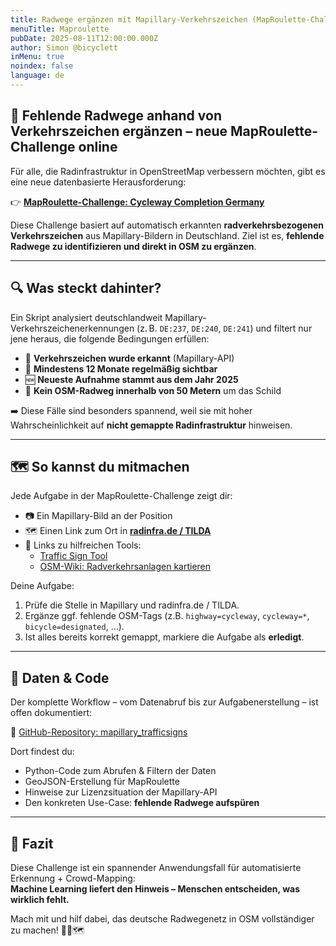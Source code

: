 ```yaml
---
title: Radwege ergänzen mit Mapillary-Verkehrszeichen (MapRoulette-Challenge)
menuTitle: Maproulette
pubDate: 2025-08-11T12:00:00.000Z
author: Simon @bicyclett
inMenu: true
noindex: false
language: de
---
```

## 🚴 Fehlende Radwege anhand von Verkehrszeichen ergänzen – neue MapRoulette-Challenge online

Für alle, die Radinfrastruktur in OpenStreetMap verbessern möchten, gibt es eine neue datenbasierte Herausforderung:

👉 [**MapRoulette-Challenge: Cycleway Completion Germany**](https://maproulette.org/browse/challenges/52916)

Diese Challenge basiert auf automatisch erkannten **radverkehrsbezogenen Verkehrszeichen** aus Mapillary-Bildern in Deutschland. Ziel ist es, **fehlende Radwege zu identifizieren und direkt in OSM zu ergänzen**.

---

## 🔍 Was steckt dahinter?

Ein Skript analysiert deutschlandweit Mapillary-Verkehrszeichenerkennungen (z. B. `DE:237`, `DE:240`, `DE:241`) und filtert nur jene heraus, die folgende Bedingungen erfüllen:

* 🚦 **Verkehrszeichen wurde erkannt** (Mapillary-API)
* 📆 **Mindestens 12 Monate regelmäßig sichtbar**
* 🆕 **Neueste Aufnahme stammt aus dem Jahr 2025**
* 🧭 **Kein OSM-Radweg innerhalb von 50 Metern** um das Schild

➡️ Diese Fälle sind besonders spannend, weil sie mit hoher Wahrscheinlichkeit auf **nicht gemappte Radinfrastruktur** hinweisen.

---

## 🗺️ So kannst du mitmachen

Jede Aufgabe in der MapRoulette-Challenge zeigt dir:

* 📷 Ein Mapillary-Bild an der Position
* 🗺️ Einen Link zum Ort in [**radinfra.de / TILDA**](https://radinfra.de)
* 🔗 Links zu hilfreichen Tools:
  * [Traffic Sign Tool](https://trafficsigns.osm-verkehrswende.org/)
  * [OSM-Wiki: Radverkehrsanlagen kartieren](https://wiki.openstreetmap.org/wiki/DE:Bicycle/Radverkehrsanlagen_kartieren)

Deine Aufgabe:

1. Prüfe die Stelle in Mapillary und radinfra.de / TILDA.
2. Ergänze ggf. fehlende OSM-Tags (z.B. `highway=cycleway`, `cycleway=*`, `bicycle=designated`, …).
3. Ist alles bereits korrekt gemappt, markiere die Aufgabe als **erledigt**.

---

## 🧪 Daten & Code

Der komplette Workflow – vom Datenabruf bis zur Aufgabenerstellung – ist offen dokumentiert:

🔗 [GitHub-Repository: mapillary\_trafficsigns](https://github.com/vizsim/mapillary_trafficsigns)

Dort findest du:

* Python-Code zum Abrufen & Filtern der Daten
* GeoJSON-Erstellung für MapRoulette
* Hinweise zur Lizenzsituation der Mapillary-API
* Den konkreten Use-Case: **fehlende Radwege aufspüren**

---

## 💬 Fazit

Diese Challenge ist ein spannender Anwendungsfall für automatisierte Erkennung + Crowd-Mapping:\
**Machine Learning liefert den Hinweis – Menschen entscheiden, was wirklich fehlt.**

Mach mit und hilf dabei, das deutsche Radwegenetz in OSM vollständiger zu machen! 🚴‍♀️🗺️

